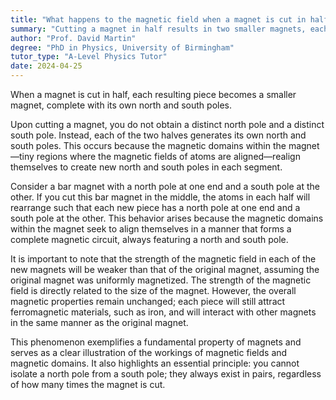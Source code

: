 ```yaml
---
title: "What happens to the magnetic field when a magnet is cut in half?"
summary: "Cutting a magnet in half results in two smaller magnets, each possessing its own north and south poles, demonstrating the inherent nature of magnetic polarity."
author: "Prof. David Martin"
degree: "PhD in Physics, University of Birmingham"
tutor_type: "A-Level Physics Tutor"
date: 2024-04-25
---
```


When a magnet is cut in half, each resulting piece becomes a smaller magnet, complete with its own north and south poles.

Upon cutting a magnet, you do not obtain a distinct north pole and a distinct south pole. Instead, each of the two halves generates its own north and south poles. This occurs because the magnetic domains within the magnet—tiny regions where the magnetic fields of atoms are aligned—realign themselves to create new north and south poles in each segment.

Consider a bar magnet with a north pole at one end and a south pole at the other. If you cut this bar magnet in the middle, the atoms in each half will rearrange such that each new piece has a north pole at one end and a south pole at the other. This behavior arises because the magnetic domains within the magnet seek to align themselves in a manner that forms a complete magnetic circuit, always featuring a north and south pole.

It is important to note that the strength of the magnetic field in each of the new magnets will be weaker than that of the original magnet, assuming the original magnet was uniformly magnetized. The strength of the magnetic field is directly related to the size of the magnet. However, the overall magnetic properties remain unchanged; each piece will still attract ferromagnetic materials, such as iron, and will interact with other magnets in the same manner as the original magnet.

This phenomenon exemplifies a fundamental property of magnets and serves as a clear illustration of the workings of magnetic fields and magnetic domains. It also highlights an essential principle: you cannot isolate a north pole from a south pole; they always exist in pairs, regardless of how many times the magnet is cut.
    